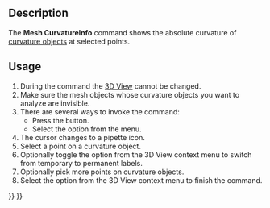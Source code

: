 <languages/>
<translate>

<!--T:1-->
{{Docnav
|[[Mesh_EvaluateFacet|EvaluateFacet]]
|[[Mesh_EvaluateSolid|EvaluateSolid]]
|[[Mesh_Workbench|Mesh]]
|IconL=Mesh_EvaluateFacet.svg
|IconR=Mesh_EvaluateSolid.svg
|IconC=Workbench_Mesh.svg
}}

<!--T:2-->
{{GuiCommand
|Name=Mesh CurvatureInfo
|MenuLocation=Meshes → Analyze → Curvature Info
|Workbenches=[[Mesh_Workbench|Mesh]]
|SeeAlso=[[Mesh_VertexCurvature|Mesh VertexCurvature]]
}}

==Description== <!--T:3-->

<!--T:5-->
The '''Mesh CurvatureInfo''' command shows the absolute curvature of [[Mesh_VertexCurvature|curvature objects]] at selected points.

==Usage== <!--T:4-->

<!--T:6-->
# During the command the [[3D_View|3D View]] cannot be changed.
# Make sure the mesh objects whose curvature objects you want to analyze are invisible.
# There are several ways to invoke the command:
#* Press the {{Button|[[Image:Mesh_CurvatureInfo.svg|16px]] [[Mesh_CurvatureInfo|Curvature Info]]}} button.
#* Select the {{MenuCommand|Meshes → Analyze → [[Image:Mesh_CurvatureInfo.svg|16px]] Curvature Info}} option from the menu.
# The cursor changes to a pipette icon.
# Select a point on a curvature object.
# Optionally toggle the {{MenuCommand|Annotation}} option from the 3D View context menu to switch from temporary to permanent labels.
# Optionally pick more points on curvature objects.
# Select the {{MenuCommand|Leave Info Mode}} option from the 3D View context menu to finish the command.


<!--T:7-->
{{Docnav
|[[Mesh_EvaluateFacet|EvaluateFacet]]
|[[Mesh_EvaluateSolid|EvaluateSolid]]
|[[Mesh_Workbench|Mesh]]
|IconL=Mesh_EvaluateFacet.svg
|IconR=Mesh_EvaluateSolid.svg
|IconC=Workbench_Mesh.svg
}}

</translate>
{{Mesh Tools navi{{#translation:}}}}
{{Userdocnavi{{#translation:}}}}
{{clear}}